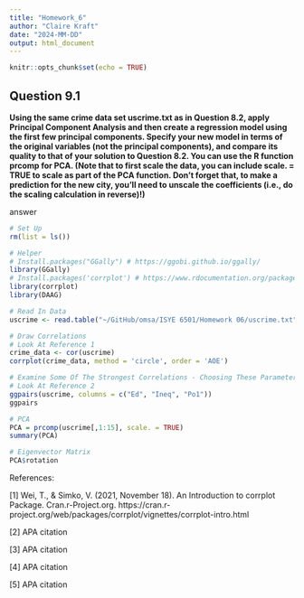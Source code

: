 ```yaml
---
title: "Homework_6"
author: "Claire Kraft"
date: "2024-MM-DD"
output: html_document
---
```


```r
knitr::opts_chunk$set(echo = TRUE)
```

## Question 9.1
**Using the same crime data set uscrime.txt as in Question 8.2, apply Principal Component Analysis and then create a regression model using the first few principal components. Specify your new model in terms of the original variables (not the principal components), and compare its quality to that of your solution to Question 8.2. You can use the R function prcomp for PCA. (Note that to first scale the data, you can include scale. = TRUE to scale as part of the PCA function. Don’t forget that, to make a prediction for the new city, you’ll need to unscale the coefficients (i.e., do the scaling calculation in reverse)!)**

answer
```r
# Set Up
rm(list = ls())

# Helper 
# Install.packages("GGally") # https://ggobi.github.io/ggally/
library(GGally)
# Install.packages('corrplot') # https://www.rdocumentation.org/packages/corrplot/versions/0.94
library(corrplot)
library(DAAG)

# Read In Data 
uscrime <- read.table("~/GitHub/omsa/ISYE 6501/Homework 06/uscrime.txt", stringsAsFactors = FALSE, header = TRUE)

# Draw Correlations
# Look At Reference 1
crime_data <- cor(uscrime)
corrplot(crime_data, method = 'circle', order = 'AOE')

# Examine Some Of The Strongest Correlations - Choosing These Parameters Based On My Hw 5 Results
# Look At Reference 2
ggpairs(uscrime, columns = c("Ed", "Ineq", "Po1")) 
ggpairs

# PCA
PCA = prcomp(uscrime[,1:15], scale. = TRUE)
summary(PCA)

# Eigenvector Matrix
PCA$rotation  
```



References:

[1] Wei, T., & Simko, V. (2021, November 18). An Introduction to corrplot Package. Cran.r-Project.org. https://cran.r-project.org/web/packages/corrplot/vignettes/corrplot-intro.html 

[2] APA citation

[3] APA citation

[4] APA citation

[5] APA citation
